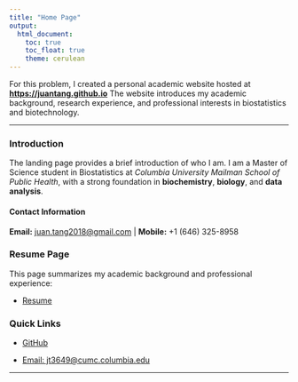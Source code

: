```yaml
---
title: "Home Page"
output: 
  html_document:
    toc: true
    toc_float: true
    theme: cerulean
---
```

For this problem, I created a personal academic website hosted at [**https://juantang.github.io**](https://juantang.github.io) The website introduces my academic background, research experience, and professional interests in biostatistics and biotechnology.

------------------------------------------------------------------------

### Introduction

The landing page provides a brief introduction of who I am. I am a Master of Science student in Biostatistics at *Columbia University Mailman School of Public Health*, with a strong foundation in **biochemistry**, **biology**, and **data analysis**.

#### Contact Information

**Email:** [juan.tang2018\@gmail.com](mailto:juan.tang2018@gmail.com){.email} \| **Mobile:** +1 (646) 325-8958

### Resume Page
This page summarizes my academic background and professional experience:

- [Resume](resume_page.html)

### Quick Links

- [GitHub](https://github.com/juantang36)

- [Email: jt3649@cumc.columbia.edu](mailto:jt3649@cumc.columbia.edu)

------------------------------------------------------------------------
